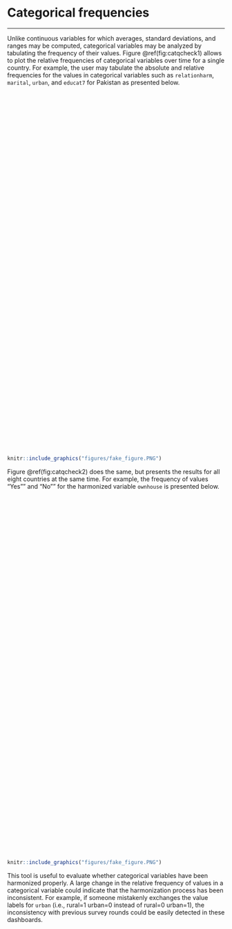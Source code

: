 # Categorical frequencies {#qcheck-categorical}
***
Unlike continuous variables for which averages, standard deviations, and ranges may be computed, categorical variables may be analyzed by tabulating the frequency of their values. Figure \@ref(fig:catqcheck1) allows to plot the relative frequencies of categorical variables over time for a single country. For example, the user may tabulate the absolute and relative frequencies for the values in categorical variables such as `relationharm`, `marital`, `urban`, and `educat7` for Pakistan as presented below.

<script type='text/javascript' src='https://tab.worldbank.org/javascripts/api/viz_v1.js'></script><div class='tableauPlaceholder' style='width: 700px; height: 827px;'><object class='tableauViz' width='700' height='827' style='display:none;'><param name='host_url' value='https%3A%2F%2Ftab.worldbank.org%2F' /> <param name='embed_code_version' value='3' /> <param name='site_root' value='&#47;t&#47;WBG' /><param name='name' value='SAR_MNA_QCheck&#47;Categorical' /><param name='tabs' value='no' /><param name='toolbar' value='yes' /><param name='showAppBanner' value='false' /><param name='filter' value='iframeSizedToWindow=true' /></object></div>

```{r  catqcheck1,  echo=FALSE, fig.cap = "Categorical quality check by country", out.height='10%', fig.align = 'left'}
knitr::include_graphics("figures/fake_figure.PNG")
```
 
Figure \@ref(fig:catqcheck2) does the same, but presents the results for all eight countries at the same time. For example, the frequency of values "Yes"" and "No"" for the harmonized variable `ownhouse` is presented below.  
 
<script type='text/javascript' src='https://tab.worldbank.org/javascripts/api/viz_v1.js'></script><div class='tableauPlaceholder' style='width: 700px; height: 827px;'><object class='tableauViz' width='700' height='827' style='display:none;'><param name='host_url' value='https%3A%2F%2Ftab.worldbank.org%2F' /> <param name='embed_code_version' value='3' /> <param name='site_root' value='&#47;t&#47;WBG' /><param name='name' value='SAR_MNA_QCheck&#47;Categorical2' /><param name='tabs' value='no' /><param name='toolbar' value='yes' /><param name='showAppBanner' value='false' /><param name='filter' value='iframeSizedToWindow=true' /></object></div>

```{r  catqcheck2,  echo=FALSE, fig.cap = "Categorical quality check for all countries", out.height='10%', fig.align = 'left'}
knitr::include_graphics("figures/fake_figure.PNG")
```
 
This tool is useful to evaluate whether categorical variables have been harmonized properly. A large change in the relative frequency of values in a categorical variable could indicate that the harmonization process has been inconsistent. For example, if someone mistakenly exchanges the value labels for `urban` (i.e., rural=1 urban=0 instead of rural=0 urban=1), the inconsistency with previous survey rounds could be easily detected in these dashboards. 
